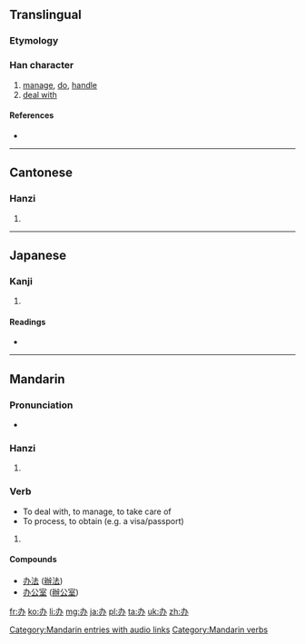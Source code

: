 {{also|辦}}
==Translingual==
{{stroke order}}

===Etymology===
{{Han simp|辦|f=辡|t=八}}

===Han character===
{{Han char|rn=19|rad=力|as=02|sn=4|four=|canj=大尸金 (KSC)}}

# [[manage]], [[do]], [[handle]]
# [[deal with]]

====References====
* {{Han ref|kx=0146.101|dkj=02294|dj=0328.050|hdz=10365.060|uh=529E|ud=21150}}

----

==Cantonese==

===Hanzi===
{{yue-hanzi|jyut=baan6|y=baan6|tra=辦}}

# {{defn|lang=yue|sort=力02}}

----

==Japanese==

===Kanji===
{{ja-kanji|grade=|rs=力02}}

# {{defn|lang=ja|sort=力02}}

====Readings====
* {{ja-readings|on=[[へん]] (hen)|kun=}}

----

==Mandarin==

===Pronunciation===
* {{audio|zh-bàn.ogg|audio|lang=cmn}}

===Hanzi===
{{cmn-hanzi|tra=辦|pin=[[bàn]] ([[ban4]])|wg=pan<sup>4</sup>}}

# {{defn|lang=cmn|sort=力02}}

===Verb===
* To deal with, to manage, to take care of
* To process, to obtain (e.g. a visa/passport)
{{head|cmn|verb|sc=Hani}}{{attention|cmn|needs inflection template}}

# {{defn|lang=cmn|sort=力02}}

====Compounds====
* [[办法]] ([[辦法]])
* [[办公室]] ([[辦公室]])

[[Category:Mandarin entries with audio links]]
[[Category:Mandarin verbs]]

[[fr:办]]
[[ko:办]]
[[li:办]]
[[mg:办]]
[[ja:办]]
[[pl:办]]
[[ta:办]]
[[uk:办]]
[[zh:办]]